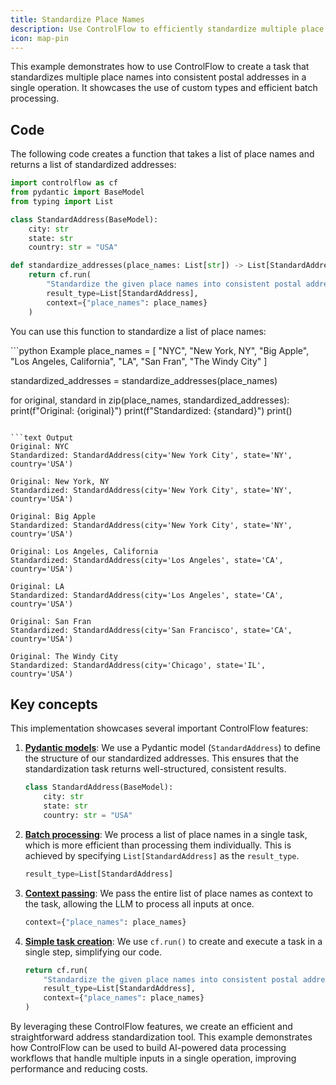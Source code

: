 ```yaml
---
title: Standardize Place Names
description: Use ControlFlow to efficiently standardize multiple place names into consistent postal addresses.
icon: map-pin
---
```


This example demonstrates how to use ControlFlow to create a task that standardizes multiple place names into consistent postal addresses in a single operation. It showcases the use of custom types and efficient batch processing.

## Code

The following code creates a function that takes a list of place names and returns a list of standardized addresses:

```python
import controlflow as cf
from pydantic import BaseModel
from typing import List

class StandardAddress(BaseModel):
    city: str
    state: str
    country: str = "USA"

def standardize_addresses(place_names: List[str]) -> List[StandardAddress]:
    return cf.run(
        "Standardize the given place names into consistent postal addresses",
        result_type=List[StandardAddress],
        context={"place_names": place_names}
    )
```

You can use this function to standardize a list of place names:

<CodeGroup>
```python Example
place_names = [
    "NYC", "New York, NY", "Big Apple",
    "Los Angeles, California", "LA",
    "San Fran", "The Windy City"
]

standardized_addresses = standardize_addresses(place_names)

for original, standard in zip(place_names, standardized_addresses):
    print(f"Original: {original}")
    print(f"Standardized: {standard}")
    print()
```

```text Output
Original: NYC
Standardized: StandardAddress(city='New York City', state='NY', country='USA')

Original: New York, NY
Standardized: StandardAddress(city='New York City', state='NY', country='USA')

Original: Big Apple
Standardized: StandardAddress(city='New York City', state='NY', country='USA')

Original: Los Angeles, California
Standardized: StandardAddress(city='Los Angeles', state='CA', country='USA')

Original: LA
Standardized: StandardAddress(city='Los Angeles', state='CA', country='USA')

Original: San Fran
Standardized: StandardAddress(city='San Francisco', state='CA', country='USA')

Original: The Windy City
Standardized: StandardAddress(city='Chicago', state='IL', country='USA')
```
</CodeGroup>

## Key concepts

This implementation showcases several important ControlFlow features:

1. **[Pydantic models](/concepts/tasks/task-results#pydantic-models)**: We use a Pydantic model (`StandardAddress`) to define the structure of our standardized addresses. This ensures that the standardization task returns well-structured, consistent results.

   ```python
   class StandardAddress(BaseModel):
       city: str
       state: str
       country: str = "USA"
   ```

2. **[Batch processing](/concepts/tasks/task-results#collections)**: We process a list of place names in a single task, which is more efficient than processing them individually. This is achieved by specifying `List[StandardAddress]` as the `result_type`.

   ```python
   result_type=List[StandardAddress]
   ```

3. **[Context passing](/concepts/tasks#context)**: We pass the entire list of place names as context to the task, allowing the LLM to process all inputs at once.

   ```python
   context={"place_names": place_names}
   ```

4. **[Simple task creation](/concepts/tasks/creating-tasks)**: We use `cf.run()` to create and execute a task in a single step, simplifying our code.

   ```python
   return cf.run(
       "Standardize the given place names into consistent postal addresses",
       result_type=List[StandardAddress],
       context={"place_names": place_names}
   )
   ```

By leveraging these ControlFlow features, we create an efficient and straightforward address standardization tool. This example demonstrates how ControlFlow can be used to build AI-powered data processing workflows that handle multiple inputs in a single operation, improving performance and reducing costs.
